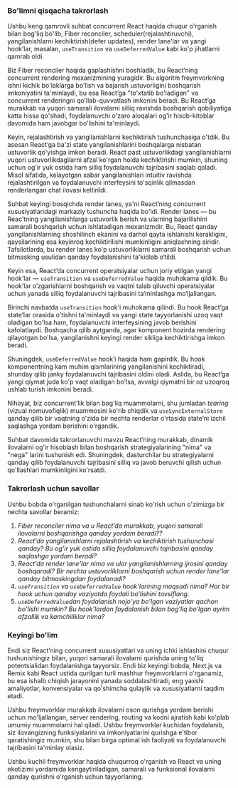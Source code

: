 ### Bo'limni qisqacha takrorlash
Ushbu keng qamrovli suhbat concurrent React haqida chuqur o'rganish bilan bog'liq bo'lib, Fiber reconciler, scheduler(rejalashtiruvchi), yangilanishlarni kechiktirish(defer updates), render lane'lar va yangi hook’lar, masalan, `useTransition` va `useDeferredValue` kabi ko'p jihatlarni qamrab oldi.

Biz Fiber reconciler haqida gaplashishni boshladik, bu React’ning concurrent rendering mexanizmining yuragidir. Bu algoritm freymvorkning ishni kichik bo'laklarga bo'lish va bajarish ustuvorligini boshqarish imkoniyatini ta'minlaydi, bu esa React’ga "to'xtatib bo'ladigan" va concurrent renderingni qo'llab-quvvatlash imkonini beradi. Bu React’ga murakkab va yuqori samarali ilovalarni silliq ravishda boshqarish qobiliyatiga katta hissa qo'shadi, foydalanuvchi o'zaro aloqalari og'ir hisob-kitoblar davomida ham javobgar bo'lishini ta'minlaydi.

Keyin, rejalashtirish va yangilanishlarni kechiktirish tushunchasiga o'tdik. Bu asosan React’ga ba'zi state yangilanishlarini boshqalarga nisbatan ustuvorlik qo'yishga imkon beradi. React past ustuvorlikdagi yangilanishlarni yuqori ustuvorlikdagilarni afzal ko'rgan holda kechiktirishi mumkin, shuning uchun og'ir yuk ostida ham silliq foydalanuvchi tajribasini saqlab qoladi. Misol sifatida, kelayotgan xabar yangilanishlari intuitiv ravishda rejalashtirilgan va foydalanuvchi interfeysini to'sqinlik qilmasdan renderlangan chat ilovasi keltirildi.

Suhbat keyingi bosqichda render lanes, ya'ni React’ning concurrent xususiyatlaridagi markaziy tushuncha haqida bo'ldi. Render lanes — bu Reac’tning yangilanishlarga ustuvorlik berish va ularning bajarilishini samarali boshqarish uchun ishlatadigan mexanizmdir. Bu, React qanday yangilanishlarning shoshilinch ekanini va darhol qayta ishlanishi kerakligini, qaysilarining esa keyinroq kechiktirilishi mumkinligini aniqlashning siridir. Tafsilotlarda, bu render lanes ko'p ustuvorliklarni samarali boshqarish uchun bitmasking usulidan qanday foydalanishini ta'kidlab o‘tildi.

Keyin esa, React’da concurrent operatsiyalar uchun joriy etilgan yangi hook’lar — `useTransition` va `useDeferredValue` haqida muhokama qildik. Bu hook’lar o‘zgarishlarni boshqarish va vaqtni talab qiluvchi operatsiyalar uchun yanada silliq foydalanuvchi tajribasini ta’minlashga mo‘ljallangan.

Birinchi navbatda `useTransition` hook’i muhokama qilindi. Bu hook React’ga state’lar orasida o'tishni ta'minlaydi va yangi state tayyorlanishi uzoq vaqt oladigan bo'lsa ham, foydalanuvchi interfeysining javob berishini kafolatlaydi. Boshqacha qilib aytganda, agar komponent hozirda rendering qilayotgan bo'lsa, yangilanishni keyingi render sikliga kechiktirishga imkon beradi.

Shuningdek, `useDeferredValue` hook’i haqida ham gapirdik. Bu hook komponentning kam muhim qismlarining yangilanishini kechiktiradi, shunday qilib janky foydalanuvchi tajribasini oldini oladi. Aslida, bu React’ga yangi qiymat juda ko'p vaqt oladigan bo'lsa, avvalgi qiymatni bir oz uzoqroq ushlab turish imkonini beradi.

Nihoyat, biz concurrent’lik bilan bog'liq muammolarni, shu jumladan *tearing* (vizual nomuvofiqlik) muammosini ko'rib chiqdik va `useSyncExternalStore` qanday qilib bir vaqtning o'zida bir nechta renderlar o'rtasida state’ni izchil saqlashga yordam berishini o'rgandik.

Suhbat davomida takrorlanuvchi mavzu React’ning murakkab, dinamik ilovalarni og'ir hisoblash bilan boshqarish strategiyalarining "nima" va "nega" larini tushunish edi. Shuningdek, dasturchilar bu strategiyalarni qanday qilib foydalanuvchi tajribasini silliq va javob beruvchi qilish uchun qo'llashlari mumkinligini ko'rsatdi.


### Takrorlash uchun savollar
Ushbu bobda o'rganilgan tushunchalarni sinab ko'rish uchun o'zimizga bir nechta savollar beramiz:

1. *Fiber reconciler nima va u React’da murakkab, yuqori samarali ilovalarni boshqarishga qanday yordam beradi??*
2. *React’da yangilanishlarni rejalashtirish va kechiktirish tushunchasi qanday? Bu og'ir yuk ostida silliq foydalanuvchi tajribasini qanday saqlashga yordam beradi?*
3. *React’da render lane'lar nima va ular yangilanishlarning ijrosini qanday boshqaradi? Bir nechta ustuvorliklarni boshqarish uchun render lane'lar qanday bitmaskingdan foydalanadi?*
4. *`useTransition` va `useDeferredValue` hook'larining maqsadi nima? Har bir hook uchun qanday vaziyatda foydali bo'lishini tavsiflang*.
5. *`useDeferredValue`dan foydalanish nojo'ya bo'lgan vaziyatlar qachon bo'lishi mumkin? Bu hook’lardan foydalanish bilan bog'liq bo'lgan ayrim afzallik va kamchiliklar nima?*


### Keyingi bo'lim
Endi siz React’ning concurrent xususiyatlari va uning ichki ishlashini chuqur tushunishingiz bilan, yuqori samarali ilovalarni qurishda uning to'liq potentsialidan foydalanishga tayyorsiz. Endi biz keyingi bobda, Next.js va Remix kabi React ustida qurilgan turli mashhur freymvorklarni o'rganamiz, bu esa ishalb chiqish jarayonini yanada soddalashtiradi, eng yaxshi amaliyotlar, konvensiyalar va qo'shimcha qulaylik va xususiyatlarni taqdim etadi.

Ushbu freymvorklar murakkab ilovalarni oson qurishga yordam berishi uchun mo'ljallangan, server rendering, routing va kodni ajratish kabi ko'plab umumiy muammolarni hal qiladi. Ushbu freymvorklar kuchidan foydalanib, siz ilovangizning funksiyalarini va imkoniyatlarini qurishga e'tibor qaratishingiz mumkin, shu bilan birga optimal ish faoliyati va foydalanuvchi tajribasini ta'minlay olasiz.

Ushbu kuchli freymvorklar haqida chuqurroq o'rganish va React va uning ekotizimi yordamida kengaytiriladigan, samarali va funksional ilovalarni qanday qurishni o'rganish uchun tayyorlaning.
